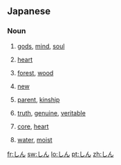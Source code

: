 ==Japanese==
===Noun===
{{ja-noun|h|rom=shin}}
# {{ja-def|神}} [[gods]], [[mind]], [[soul]]
# {{ja-def|心}} [[heart]]
# {{ja-def|森}} [[forest]], [[wood]]
# {{ja-def|新}} [[new]]
# {{ja-def|親}} [[parent]], [[kinship]]
# {{ja-def|真}} [[truth]], [[genuine]], [[veritable]]
# {{ja-def|芯}} [[core]], [[heart]]
# {{ja-def|津}} [[water]], [[moist]]

[[fr:しん]]
[[sw:しん]]
[[lo:しん]]
[[pt:しん]]
[[zh:しん]]